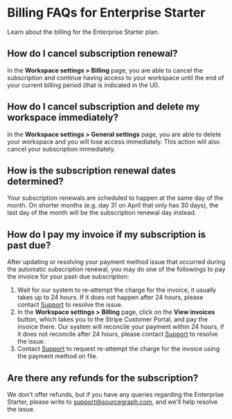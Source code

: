 # Billing FAQs for Enterprise Starter

<p className="subtitle">Learn about the billing for the Enterprise Starter plan.</p>

## How do I cancel subscription renewal?

In the **Workspace settings > Billing** page, you are able to cancel the subscription and continue having access to your workspace until the end of your current billing period (that is indicated in the UI).

## How do I cancel subscription and delete my workspace immediately?

In the **Workspace settings > General settings** page, you are able to delete your workspace and you will lose access immediately. This action will also cancel your subscription immediately.

## How is the subscription renewal dates determined?

Your subscription renewals are scheduled to happen at the same day of the month. On shorter months (e.g. day 31 on April that only has 30 days), the last day of the month will be the subscription renewal day instead.

## How do I pay my invoice if my subscription is past due?

After updating or resolving your payment method issue that occurred during the automatic subscription renewal, you may do one of the followings to pay the invoice for your past-due subscription:

1. Wait for our system to re-attempt the charge for the invoice, it usually takes up to 24 hours. If it does not happen after 24 hours, please contact [Support](support@sourcegraph.com) to resolve the issue.
1. In the **Workspace settings > Billing** page, click on the **View invoices** button, which takes you to the Stripe Customer Portal, and pay the invoice there. Our system will reconcile your payment within 24 hours, if it does not reconcile after 24 hours, please contact [Support](support@sourcegraph.com) to resolve the issue.
1. Contact [Support](support@sourcegraph.com) to request re-attempt the charge for the invoice using the payment method on file.

## Are there any refunds for the subscription?

We don't offer refunds, but if you have any queries regarding the Enterprise Starter, please write to support@sourcegraph.com, and we'll help resolve the issue.
